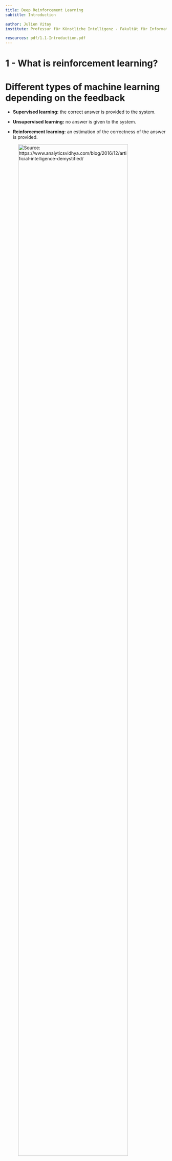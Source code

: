 ```yaml
---
title: Deep Reinforcement Learning
subtitle: Introduction

author: Julien Vitay
institute: Professur für Künstliche Intelligenz - Fakultät für Informatik

resources: pdf/1.1-Introduction.pdf
---
```


# 1 - What is reinforcement learning?


# Different types of machine learning depending on the feedback

* **Supervised learning:** the correct answer is provided to the system.

* **Unsupervised learning:** no answer is given to the system.

* **Reinforcement learning:** an estimation of the correctness of the answer is provided.

![Source: <https://www.analyticsvidhya.com/blog/2016/12/artificial-intelligence-demystified/>](img/slulrl.jpg){width=90%}


# A brief history of reinforcement learning

::: {.columns}
::: {.column width=40%}

![](img/operantconditioning.jpg)

![](img/icub.jpg){width=70%}

:::
::: {.column width=60%}

* **Early 20th century**: Animal behavior, psychology, operant conditioning 

    * Ivan Pavlov, Edward Thorndike, B.F. Skinner

* **1950s**: Optimal control, Markov Decision Process, dynamic programming

    * Richard Bellman, Ronald Howard

* **1970s**: Trial-and-error learning

    * Marvin Minsky, Harry Klopf, Robert Rescorla, Allan Wagner

* **1980s**: Temporal difference learning, Q-learning

    * Richard Sutton, Andrew Barto, Christopher Watkins, Peter Dayan

* **2013-now**: Deep reinforcement learning

    * Deepmind (Mnih, Silver, Graves, Hassabis...)
    * OpenAI (Sutskever, Schulman...)
    * Berkeley (Sergey Levine)

:::
:::


::: footer
See <http://www.incompleteideas.net/book/ebook/node12.html>
:::


# The RL bible


:::: {.columns}
:::: {.column width=50%}


![](img/suttonbarto.jpg){width=60%}

::::
:::: {.column width=50%}



![](img/sutton.jpg){width=40%}

![](img/barto.jpg){width=30%}

::::
::::


@Sutton1998 . Reinforcement Learning: An Introduction. MIT Press. 

@Sutton2017 . Reinforcement Learning: An Introduction. MIT Press. 2nd edition.

<http://incompleteideas.net/sutton/book/the-book.html>



# Operant conditioning

* Reinforcement learning comes from animal behavior studies, especially **operant conditioning / instrumental learning**.

* **Thorndike’s Law of Effect** (1874–1949) suggested that behaviors followed by satisfying consequences tend to be repeated and those that produce unpleasant consequences are less likely to be repeated.

::: {.columns}
::: {.column width=60%}

* Positive reinforcements (**rewards**) or negative reinforcements (**punishments**) can be used to modify behavior (**Skinner's box, 1936**).

* This form of learning applies to all animals, including humans:

    * Training (animals, children...)

    * Addiction, economics, gambling, psychological manipulation... 

* **Behaviorism:** only behavior matters, not mental states.

:::
::: {.column width=40%}

![](img/operantconditioning.jpg)


:::
:::


::: footer
<https://en.wikipedia.org/wiki/Edward_Thorndike> ; <https://en.wikipedia.org/wiki/B._F._Skinner>
:::

# Operant conditioning

{{< youtube y-g2OmRXb0g >}}



# Trial and error learning

* The key concept of RL is **trial and error** learning.

* The agent (rat, robot, algorithm) tries out an **action** and observes the **outcome**.

    * If the outcome is positive (reward), the action is reinforced (more likely to occur again).
    
    * If the outcome is negative (punishment), the action will be avoided.

* After enough interactions, the agent has **learned** which action to perform in a given situation.

* The agent has to **explore** its environment via trial-and-error in order to gain knowledge.

* The biggest issue with this approach is that exploring large action spaces might necessitate a **lot** of trials (**sample complexity**).

* The modern techniques we will see in this course try to reduce the sample complexity.


# The agent-environment interface

::: {.columns}
::: {.column width=50%}


![Source: Sutton and Barto (1998).](img/rl-agent.jpg)


:::
::: {.column width=50%}


* The agent and the environment interact at discrete time steps:  $t$=0, 1, ...

* The agent observes its state at time t:  $s_t \in \mathcal{S}$

* It produces an action at time t, depending on the available actions in the current state: $a_t \in \mathcal{A}(s_t)$

* It receives a reward according to this action at time t+1: $r_{t+1} \in \Re$

* It updates its state: $s_{t+1} \in \mathcal{S}$

:::
:::


* The behavior of the agent is therefore is a sequence of **state-action-reward-state** $(s, a, r, s')$ transitions.

![](img/rl-sequence.jpg){width=50%}

* Sequences $\tau = (s_0, a_0, r_1, s_1, a_1, \ldots, s_T)$ are called **episodes**, **trajectories**, **histories** or **rollouts**.


# The agent-environment interface

![Source: David Silver. <http://www0.cs.ucl.ac.uk/staff/d.silver/web/Teaching.html>](img/rl-loop.png){width=80%}



# Environment and agent states

::: {.columns}
::: {.column width=50%}


![Source: David Silver. <http://www0.cs.ucl.ac.uk/staff/d.silver/web/Teaching.html>](img/rl-loop.png)


:::
::: {.column width=50%}


* The state $s_t$ can relate to:

    * the **environment state**, i.e. all information external to the agent (position of objects, other agents, etc).

    * the **internal state**, information about the agent itself (needs, joint positions, etc).

* Generally, the state represents all the information necessary to solve the task.

* The agent generally has no access to the states directly, but to **observations** $o_t$:


$$
    o_t = f(s_t)
$$

:::
:::


* Example: camera inputs do not contain all the necessary information such as the agent's position.


* Imperfect information define **partially observable problems**.


# Policy

* What we search in RL is the optimal **policy**: which action $a$ should the agent perform in a state $s$?

* The policy $\pi$ maps states into actions.

::: {.columns}
::: {.column width=40%}


![Source: David Silver. <http://www0.cs.ucl.ac.uk/staff/d.silver/web/Teaching.html>](img/rl-loop.png)

:::
::: {.column width=60%}



* It is defined as a **probability distribution** over states and actions:

$$
\begin{aligned}
    \pi &: \mathcal{S} \times \mathcal{A} \rightarrow P(\mathcal{S})\\
    & (s, a) \rightarrow \pi(s, a)  = P(a_t = a | s_t = s) \\
\end{aligned}
$$


* $\pi(s, a)$ is the probability of selecting the action $a$ in $s$. We have of course: 

$$\sum_{a \in \mathcal{A}(s)} \pi(s, a) = 1$$

:::
:::


* Policies can be **probabilistic** / **stochastic**. **Deterministic policies** select a single action $a^*$in $s$:

$$\pi(s, a) = \begin{cases} 1 \; \text{if} \; a = a^* \\ 0 \; \text{if} \; a \neq a^* \\ \end{cases}$$

# Reward function


::: {.columns}
::: {.column width=50%}


![Source: David Silver. <http://www0.cs.ucl.ac.uk/staff/d.silver/web/Teaching.html>](img/rl-loop.png)


:::
::: {.column width=50%}


* The only teaching signal in RL is the **reward function**.

* The reward is a scalar value $r_{t+1}$ provided to the system after each transition $(s_t,a_t, s_{t+1})$.

* Rewards can also be probabilistic (casino).

* The mathematical expectation of these rewards defines the **expected reward** of a transition: 

$$
    r(s, a, s') = \mathbb{E}_t [r_{t+1} | s_t = s, a_t = a, s_{t+1} = s']
$$


* Rewards can be:

    * **dense**: a non-zero value is provided after each time step (easy).

    * **sparse**: non-zero rewards are given very seldom (difficult).

:::
:::


# Returns

::: {.columns}
::: {.column width=50%}


![Source: David Silver. <http://www0.cs.ucl.ac.uk/staff/d.silver/web/Teaching.html>](img/rl-loop.png)


:::
::: {.column width=50%}


* The goal of the agent is to find a policy that **maximizes** the sum of future rewards at each timestep.

* The discounted sum of future rewards is called the **return**:

$$
    R_t = \sum_{k=0}^\infty \gamma ^k \, r_{t+k+1}
$$

![](img/rl-sequence.jpg)

:::
:::


* Rewards can be delayed w.r.t to an action: we care about all future rewards to select an action, not only the immediate ones. 

* Example: in chess, the first moves are as important as the last ones in order to win, but they do not receive reward.

# Value functions

::: {.columns}
::: {.column width=50%}


![Source: David Silver. <http://www0.cs.ucl.ac.uk/staff/d.silver/web/Teaching.html>](img/rl-loop.png)


:::
::: {.column width=50%}


* The **expected return** in a state $s$ is called its **value**:

$$
    V^\pi(s) = \mathbb{E}_\pi(R_t | s_t = s)
$$

* The value of a state defines how good it is to be in that state.

* If a state has a high value, it means we will be able to collect a lot of rewards **on the long term** and **on average**. 

:::
:::


* Value functions are central to RL: if we know the value of all states, we can infer the policy.

* The optimal action is the one that leads to the state with the highest value.

* Most RL methods deal with estimating the value function from experience (trial and error).


# Simple maze

:::columns
:::column

Goal: finding the exit as soon as possible.

* **States**: position in the maze (1, 2, 3...).

* **Actions**: up, down, left, right.

* **Rewards**: -1 for each step until the exit.

:::
:::column

![Source: David Silver. <http://www0.cs.ucl.ac.uk/staff/d.silver/web/Teaching.html>](img/maze.png)

:::
:::


# Simple maze

:::columns
:::column

* The value of each state indicates how good it is to be in that state.

* It can be learned by trial-and-error given a policy.


![Source: David Silver. <http://www0.cs.ucl.ac.uk/staff/d.silver/web/Teaching.html>](img/maze-value.png)


:::
:::column


* When the value of all states is known, we can infer the optimal policy by choosing actions leading to the states with the highest value.


![Source: David Silver. <http://www0.cs.ucl.ac.uk/staff/d.silver/web/Teaching.html>](img/maze-policy.png)

:::
:::

*Note: the story is actually much more complicated...*


---

::: {.columns}
::: {.column width=50%}


**Supervised learning**

* Correct input/output samples are provided by a **superviser** (training set).

* Learning is driven by **prediction errors**, the difference between the prediction and the target.

* Feedback is **instantaneous**: the target is immediately known.

* **Time** does not matter: training samples are randomly sampled from the training set.

![Source: Andrew Ng, Stanford CS229, <https://see.stanford.edu/materials/aimlcs229/cs229-notes1.pdf>](img/supervisedlearning.png){width=55% fig-align="center"}

:::
::: {.column width=50%}


**Reinforcement learning**

* Behavior is acquired through **trial and error**, no supervision.

* **Reinforcements** (rewards or punishments) change the probability of selecting particular actions.

* Feedback is **delayed**: which action caused the reward? Credit assignment.

* **Time** matters: as behavior gets better, the observed data changes.

![Source: David Silver. <http://www0.cs.ucl.ac.uk/staff/d.silver/web/Teaching.html>](img/rl-loop.png){width=80% fig-align="center"}

:::
:::


# 2 - Applications of RL

# Optimal control


**Pendulum**

Goal: maintaining the pendulum vertical.

::: {.columns}
::: {.column width=50%}

![](img/pendulum-before.gif){width=60%}

:::
::: {.column width=50%}


![](img/pendulum-after.gif){width=60%}

:::
:::


* **States**: angle and velocity of the pendulum.

* **Actions**: left and right torques.

* **Rewards**: cosine distance to the vertical.

::: footer
Source: <https://keras.io/examples/rl/ddpg_pendulum/>
:::


# Optimal control


**Cartpole**

Goal: maintaining the pole vertical by moving the cart left or right.

::: {.columns}
::: {.column width=50%}


![](img/cartpole-before.gif){width=60%}

:::
::: {.column width=50%}


![](img/cartpole-after.gif){width=60%}

:::
:::


* **States**: position and speed of the cart, angle and velocity of the pole.

* **Actions**: left and right movements.

* **Rewards**: +1 for each step until failure.


::: footer
Source: <https://towardsdatascience.com/cartpole-introduction-to-reinforcement-learning-ed0eb5b58288>
:::



# Optimal control


{{< youtube XiigTGKZfks >}}



# Board games (Backgammon, Chess, Go, etc)


TD-Gammon (Tesauro, 1992) was one of the first AI to beat human experts at a complex game, Backgammon.

::: {.columns}
::: {.column width=50%}


![](img/tdgammon.png)

:::
::: {.column width=50%}


![](img/tdgammon2.png)

:::
:::

* **States**: board configurations.

* **Actions**: piece displacements.

* **Rewards**: +1 for game won, -1 for game lost, 0 otherwise. **sparse rewards**

# Deep Reinforcement Learning (DRL)


![](img/discrete.png){fig-align="center"}


* Classical tabular RL was limited to toy problems, with few states and actions.

* It is only when coupled with **deep neural networks** that interesting applications of RL became possible.

* Deepmind (now Google) started the deep RL hype in 2013 by learning to solve 50+ Atari games with a CNN.

::: footer
@Mnih2013 Playing Atari with Deep Reinforcement Learning. NIPS. <http://arxiv.org/abs/1312.5602>
:::


# Atari games

::: {.columns}
::: {.column width=20%}

* **States**: 

pixel frames.

* **Actions**: 

button presses.

* **Rewards**: 

score increases.


::: 
::: {.column width=80%}

{{< youtube rQIShnTz1kU >}}

:::
:::

::: footer
@Mnih2013 Playing Atari with Deep Reinforcement Learning. NIPS. <http://arxiv.org/abs/1312.5602>
:::


# Simulated cars


::: {.columns}
::: {.column width=20%}

* **States**: 

pixel frames.

* **Actions**: 

direction, speed.

* **Rewards**: 

linear velocity (+), crashes (-)


::: 
::: {.column width=80%}

{{< youtube 0xo1Ldx3L5Q >}}

:::
:::


# Parkour



::: {.columns}
::: {.column width=20%}

* **States**: 

joint positions.

* **Actions**: 

joint displacements.

* **Rewards**: 

linear velocity (+), crashes (-)


::: 
::: {.column width=80%}

{{< youtube faDKMMwOS2Q >}}

:::
:::


# AlphaGo

![](img/alphago.png){width=80%}

* AlphaGo was able to beat Lee Sedol in 2016, 19 times World champion.

* It relies on human knowledge to **bootstrap** a RL agent (supervised learning).

* The RL agent discovers new strategies by using self-play: during the games against Lee Sedol, it was able to use **novel** moves which were never played before and surprised its opponent.

* Training took several weeks on 1202 CPUs and 176 GPUs.

::: footer
@Silver2016 Mastering the game of Go with deep neural networks and tree search. Nature, 529(7587):484–489, arXiv:1712.01815
:::

# AlphaGo

{{< youtube 8tq1C8spV_g >}}



# Process control

::: {.columns}
::: {.column width=40%}

![](img/googledatacenterpipes.0.jpg)

:::
::: {.column width=60%}

![Source: <https://deepmind.com/blog/deepmind-ai-reduces-google-data-centre-cooling-bill-40/>](img/googledatacenter_1.png)

:::
:::


* 40% reduction of energy consumption when using deep RL to control the cooling of Google's datacenters.

* **States:** sensors (temperature, pump speeds).

* **Actions:** 120 output variables (fans, windows).

* **Rewards:** decrease in energy consumption

# Magnetic control of tokamak plasmas

![](img/tokamak.webp)


::: footer
@Degrave2022 Magnetic control of tokamak plasmas through deep reinforcement learning. Nature, 602(7897). doi/10.1038/s41586-021-04301-9
:::


# Chip design

![](img/chipdesign.png)

::: footer
@Roy2022 PrefixRL: Optimization of Parallel Prefix Circuits using Deep Reinforcement Learning. doi:10.1109/DAC18074.2021.9586094
:::

# Real robotics


::: {.columns}
::: {.column width=20%}

* **States:** 

pixel frames.

* **Actions:** 

joint movements.

* **Rewards:** 

successful grasping.

::: 
::: {.column width=80%}

{{< youtube l8zKZLqkfII >}}

:::
:::

# Learning dexterity


::: {.columns}
::: {.column width=20%}

* **States:** 

pixel frames, joint position.

* **Actions:** 

joint movements.

* **Rewards:** 

shape obtained.

::: 
::: {.column width=80%}

{{< youtube jwSbzNHGflM >}}

:::
:::


# Autonomous driving


::: {.columns}
::: {.column width=20%}

* **States:** 

pixel frames.

* **Actions:** 

direction, speed.

* **Rewards:** 

time before humans take control.

::: 
::: {.column width=80%}

{{< youtube eRwTbRtnT1I >}}

:::
:::

::: footer
<https://wayve.ai/blog/learning-to-drive-in-a-day-with-reinforcement-learning>
:::


# Dota2 (OpenAI)

{{< youtube eHipy_j29Xw >}}

* 128,000 CPU cores and 256 Nvidia P100 GPUs on Google Cloud for 10 months ($25,000 per day)...



# Starcraft II (AlphaStar)

![Source: <https://deepmind.com/blog/article/alphastar-mastering-real-time-strategy-game-starcraft-ii>](img/alphastar.gif)

# ChatGPT

![](img/ChatGPT.svg)

::: footer
<https://openai.com/blog/chatgpt/>
:::

# Take home messages

* Deep RL is gaining a lot of importance in AI research.

    * Lots of applications in control: video games, robotics, industrial applications...

    * It may be AI's best shot at producing intelligent behavior, as it does not rely on annotated data.

* A lot of problems have to be solved before becoming as mainstream as deep learning.

    * Sample complexity is often prohibitive.

    * Energy consumption and computing power simply crazy (AlphaGo: 1 MW, Dota2: 800 petaflop/s-days)

    * The correct reward function is hard to design, ethical aspects. (*inverse RL*)

    * Hard to incorporate expert knowledge. (*model-based RL*)

    * Learns single tasks, does not generalize (*hierarchical RL*, *meta-learning*)

# Plan of the course

::: {.columns}
::: {.column width=33%}

1. **Introduction**

    1. Applications
    2. Crash course in statistics

2. **Basic RL**

    1. Bandits
    2. Markov Decision Process
    3. Dynamic programming
    4. Monte-Carlo control
    5. Temporal difference, Eligibility traces
    6. Function approximation
    7. Deep learning


:::
::: {.column width=30%}


3. **Model-free RL**

    1. Deep Q-networks
    2. Beyond DQN
    3. Policy gradient, REINFORCE
    4. Advantage Actor-critic (A3C)
    5. Deterministic policy gradient (DDPG)
    6. Natural gradients (TRPO, PPO)
    7. Maximum Entropy RL (SAC)

:::
::: {.column width=34%}


4. **Model-based RL**

    1. Principle, Dyna-Q, MPC
    2. Learned World models
    3. AlphaGo
    4. Successor representations

5. **Outlook**

    1. Hierarchical RL
    2. Inverse RL
    3. Meta RL
    4. Offline RL
    
:::
:::


# Suggested reading 

* Sutton and Barto (1998, 2017). Reinforcement Learning: An Introduction. MIT Press. 

<http://incompleteideas.net/sutton/book/the-book.html>

* Szepesvari (2010). Algorithms for Reinforcement Learning. Morgan and Claypool.

<http://www.ualberta.ca/∼szepesva/papers/RLAlgsInMDPs.pdf>

* CS294 course of Sergey Levine at Berkeley. 

<http://rll.berkeley.edu/deeprlcourse/>

* Reinforcement Learning course by David Silver at UCL.

<http://www0.cs.ucl.ac.uk/staff/d.silver/web/Teaching.html>


# References

